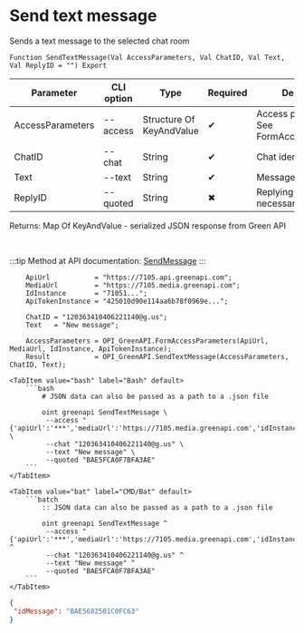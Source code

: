 ﻿---
sidebar_position: 1
description: Send text message and other functions to work with Green API in the Open Integration Package, a free open-source integration library for 1C:Enterprise 8, OneScript and CLI
keywords: [1C, 1С, 1С:Enterprise, 1С:Enterprise 8.3, API, Integration, Services, Exchange, OneScript, CLI, Green API]
---


# Send text message
 Sends a text message to the selected chat room



`Function SendTextMessage(Val AccessParameters, Val ChatID, Val Text, Val ReplyID = "") Export`

  | Parameter | CLI option | Type | Required | Description |
  |-|-|-|-|-|
  | AccessParameters | --access | Structure Of KeyAndValue | &#x2714; | Access parameters. See FormAccessParameters |
  | ChatID | --chat | String | &#x2714; | Chat identifier |
  | Text | --text | String | &#x2714; | Message text |
  | ReplyID | --quoted | String | &#x2716; | Replying message id if necessary |

  
  Returns:  Map Of KeyAndValue - serialized JSON response from Green API

<br/>

:::tip
Method at API documentation: [SendMessage](https://green-api.com/docs/api/sending/SendMessage/)
:::
<br/>



```bsl title="1C:Enterprise/OneScript code example"
    ApiUrl           = "https://7105.api.greenapi.com";
    MediaUrl         = "https://7105.media.greenapi.com";
    IdInstance       = "71051...";
    ApiTokenInstance = "425010d90e114aa6b78f0969e...";

    ChatID = "120363410406221140@g.us";
    Text   = "New message";

    AccessParameters = OPI_GreenAPI.FormAccessParameters(ApiUrl, MediaUrl, IdInstance, ApiTokenInstance);
    Result           = OPI_GreenAPI.SendTextMessage(AccessParameters, ChatID, Text);
```
 

 <Tabs>
  
    <TabItem value="bash" label="Bash" default>
        ```bash
            # JSON data can also be passed as a path to a .json file
            
            oint greenapi SendTextMessage \
             --access "{'apiUrl':'***','mediaUrl':'https://7105.media.greenapi.com','idInstance':'7105187566','apiTokenInstance':'***'}" \
             --chat "120363410406221140@g.us" \
             --text "New message" \
             --quoted "BAE5FCA0F7BFA3AE"
        ```
    </TabItem>
  
    <TabItem value="bat" label="CMD/Bat" default>
        ```batch
            :: JSON data can also be passed as a path to a .json file
            
            oint greenapi SendTextMessage ^
             --access "{'apiUrl':'***','mediaUrl':'https://7105.media.greenapi.com','idInstance':'7105187566','apiTokenInstance':'***'}" ^
             --chat "120363410406221140@g.us" ^
             --text "New message" ^
             --quoted "BAE5FCA0F7BFA3AE"
        ```
    </TabItem>
</Tabs>


```json title="Result"
{
 "idMessage": "BAE56825B1C0FC63"
}
```

